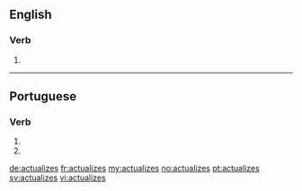==English==

===Verb===
{{head|en}}

# {{en-third-person singular of|actualize}}

----

==Portuguese==

===Verb===
{{pt-verb-form}}

# {{conjugation of|actualizar||2|s|present|subjunctive|lang=pt}}
# {{conjugation of|actualizar||2|s|negative|imperative|lang=pt}}

[[de:actualizes]]
[[fr:actualizes]]
[[my:actualizes]]
[[no:actualizes]]
[[pt:actualizes]]
[[sv:actualizes]]
[[vi:actualizes]]